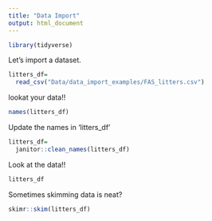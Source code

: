 ```yaml
---
title: "Data Import"
output: html_document
---
```


```r
library(tidyverse)
```
Let's import a dataset. 

```r
litters_df=
  read_csv("Data/data_import_examples/FAS_litters.csv")
```
lookat your data!!

```r
names(litters_df)
```

Update the names in 'litters_df'

```r
litters_df=
  janitor::clean_names(litters_df)
```

Look at the data!!

```r
litters_df
```

Sometimes skimming data is neat?

```r
skimr::skim(litters_df)
```




